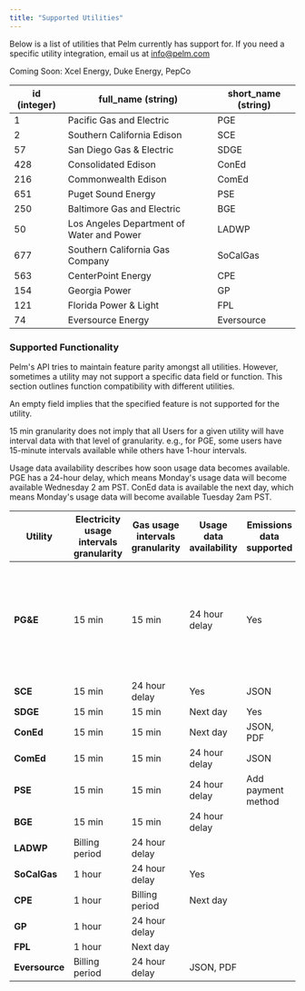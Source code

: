 ```yaml
---
title: "Supported Utilities"
---
```


Below is a list of utilities that Pelm currently has support for. If you need a specific utility integration, email us at [info@pelm.com](mailto:info@pelm.com)

Coming Soon: Xcel Energy, Duke Energy, PepCo

| id (integer) | full_name (string)                        | short_name (string) |
| ------------ | ----------------------------------------- | ------------------- |
| 1            | Pacific Gas and Electric                  | PGE                 |
| 2            | Southern California Edison                | SCE                 |
| 57           | San Diego Gas & Electric                  | SDGE                |
| 428          | Consolidated Edison                       | ConEd               |
| 216          | Commonwealth Edison                       | ComEd               |
| 651          | Puget Sound Energy                        | PSE                 |
| 250          | Baltimore Gas and Electric                | BGE                 |
| 50           | Los Angeles Department of Water and Power | LADWP               |
| 677          | Southern California Gas Company           | SoCalGas            |
| 563          | CenterPoint Energy                        | CPE                 |
| 154          | Georgia Power                             | GP                  |
| 121          | Florida Power & Light                     | FPL                 |
| 74           | Eversource Energy                         | Eversource          |

### Supported Functionality

Pelm's API tries to maintain feature parity amongst all utilities. However, sometimes a utility may not support a specific data field or function. This section outlines function compatibility with different utilities.

An empty field implies that the specified feature is not supported for the utility.

15 min granularity does not imply that all Users for a given utility will have interval data with that level of granularity. e.g., for PGE, some users have 15-minute intervals available while others have 1-hour intervals.

Usage data availability describes how soon usage data becomes available. PGE has a 24-hour delay, which means Monday's usage data will become available Wednesday 2 am PST. ConEd data is available the next day, which means Monday's usage data will become available Tuesday 2am PST.

| Utility        | Electricity usage intervals granularity | Gas usage intervals granularity | Usage data availability | Emissions data supported | Write APIs                                                           | Bill data |
| -------------- | --------------------------------------- | ------------------------------- | ----------------------- | ------------------------ | -------------------------------------------------------------------- | --------- |
| **PG&E**       | 15 min                                  | 15 min                          | 24 hour delay           | Yes                      | Pay Bill, Add Payment Method, Update Login Info, Update Account Info | JSON, PDF |
| **SCE**        | 15 min                                  | 24 hour delay                   | Yes                     | JSON                     |                                                                      |           |
| **SDGE**       | 15 min                                  | 15 min                          | Next day                | Yes                      |                                                                      |           |
| **ConEd**      | 15 min                                  | 15 min                          | Next day                | JSON, PDF                |                                                                      |           |
| **ComEd**      | 15 min                                  | 15 min                          | 24 hour delay           | JSON                     |                                                                      |           |
| **PSE**        | 15 min                                  | 15 min                          | 24 hour delay           | Add payment method       |                                                                      |           |
| **BGE**        | 15 min                                  | 15 min                          | 24 hour delay           |                          |                                                                      |           |
| **LADWP**      | Billing period                          | 24 hour delay                   |                         |                          |                                                                      |           |
| **SoCalGas**   | 1 hour                                  | 24 hour delay                   | Yes                     |                          |                                                                      |           |
| **CPE**        | 1 hour                                  | Billing period                  | Next day                |                          |                                                                      |           |
| **GP**         | 1 hour                                  | 24 hour delay                   |                         |                          |                                                                      |           |
| **FPL**        | 1 hour                                  | Next day                        |                         |                          |                                                                      |           |
| **Eversource** | Billing period                          | 24 hour delay                   | JSON, PDF               |                          |                                                                      |           |
